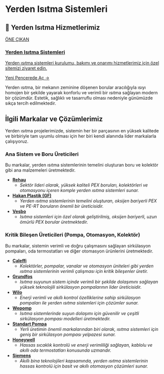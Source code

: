 # Yerden Isıtma Sistemleri

## 🌟 Yerden Isıtma Hizmetlerimiz

<a href="https://yerden-isitma.gul-tekinmuhendislik.com/" target="_blank" rel="noopener noreferrer" class="link-card featured">
  <div class="link-card-content">
    <span class="badge">ÖNE ÇIKAN</span>
    <h3>Yerden Isıtma Sistemleri</h3>
    <p>Yerden ısıtma sistemleri kurulumu, bakımı ve onarımı hizmetlerimiz için özel sitemizi ziyaret edin.</p>
    <span class="link-card-cta">Yeni Pencerede Aç →</span>
  </div>
</a>

Yerden ısıtma, bir mekanın zeminine döşenen borular aracılığıyla ısıyı homojen bir şekilde yayarak konforlu ve verimli bir ısıtma sağlayan modern bir çözümdür. Estetik, sağlıklı ve tasarruflu olması nedeniyle günümüzde sıkça tercih edilmektedir.

## İlgili Markalar ve Çözümlerimiz

Yerden ısıtma projelerimizde, sistemin her bir parçasının en yüksek kalitede ve birbiriyle tam uyumlu olması için her biri kendi alanında lider markalarla çalışıyoruz.

### Ana Sistem ve Boru Üreticileri

Bu markalar, yerden ısıtma sistemlerinin temelini oluşturan boru ve kolektör gibi ana malzemeleri üretmektedir.

*   **[Rehau](/markalar/rehau)**
    *   *Sektör lideri olarak, yüksek kaliteli PEX boruları, kolektörleri ve otomasyonu içeren komple yerden ısıtma sistemleri sunar.*
*   **[Hakan Plastik (GF)](/markalar/hakan-plastik)**
    *   *Yerden ısıtma sistemlerinin temelini oluşturan, oksijen bariyerli PEX ve PE-RT boruların önemli bir üreticisidir.*
*   **[Vesbo](/markalar/vesbo)**
    *   *Isıtma sistemleri için özel olarak geliştirilmiş, oksijen bariyerli, uzun ömürlü PEX borular üretmektedir.*

### Kritik Bileşen Üreticileri (Pompa, Otomasyon, Kolektör)

Bu markalar, sistemin verimli ve doğru çalışmasını sağlayan sirkülasyon pompaları, oda termostatları ve diğer otomasyon ürünlerini üretmektedir.

*   **[Caleffi](/markalar/caleffi)**
    *   *Kolektörler, pompalar, vanalar ve otomasyon üniteleri gibi yerden ısıtma sistemlerinin verimli çalışması için kritik bileşenler üretir.*
*   **[Grundfos](/markalar/grundfos)**
    *   *Isıtma suyunun sistem içinde verimli bir şekilde dolaşımını sağlayan yüksek teknolojili sirkülasyon pompalarının lider üreticisidir.*
*   **[Wilo](/markalar/wilo)**
    *   *Enerji verimli ve akıllı kontrol özelliklerine sahip sirkülasyon pompaları ile yerden ısıtma sistemleri için çözümler sunar.*
*   **[Wepomp](/markalar/wepomp)**
    *   *Isıtma sistemlerinde suyun dolaşımı için güvenilir ve çeşitli sirkülasyon pompası modelleri üretmektedir.*
*   **[Standart Pompa](/markalar/standart)**
    *   *Yerli üretimin önemli markalarından biri olarak, ısıtma sistemleri için geniş bir sirkülasyon pompası yelpazesi sunar.*
*   **[Honeywell](/markalar/honeywell)**
    *   *Hassas sıcaklık kontrolü ve enerji verimliliği sağlayan, kablolu ve akıllı oda termostatları konusunda uzmandır.*
*   **[Siemens](/markalar/siemens)**
    *   *Akıllı bina teknolojileri kapsamında, yerden ısıtma sistemlerinin hassas kontrolü için basit ve akıllı otomasyon çözümleri sunar.*
